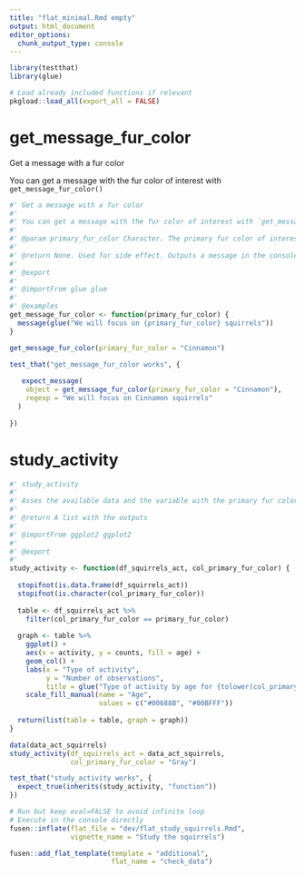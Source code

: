 ```yaml
---
title: "flat_minimal.Rmd empty"
output: html_document
editor_options: 
  chunk_output_type: console
---
```


```r
library(testthat)
library(glue)
```

<!--
 You need to run the 'description' chunk in the '0-dev_history.Rmd' file before continuing your code there.
-->

```r
# Load already included functions if relevant
pkgload::load_all(export_all = FALSE)
```

# get_message_fur_color

Get a message with a fur color

You can get a message with the fur color of interest with `get_message_fur_color()`
    
```r
#' Get a message with a fur color
#' 
#' You can get a message with the fur color of interest with `get_message_fur_color()`
#' 
#' @param primary_fur_color Character. The primary fur color of interest
#'
#' @return None. Used for side effect. Outputs a message in the console
#' 
#' @export
#' 
#' @importFrom glue glue
#' 
#' @examples
get_message_fur_color <- function(primary_fur_color) {
  message(glue("We will focus on {primary_fur_color} squirrels"))
}
```
  
```r
get_message_fur_color(primary_fur_color = "Cinnamon")
```
  
```r
test_that("get_message_fur_color works", {
  
   expect_message(
    object = get_message_fur_color(primary_fur_color = "Cinnamon"), 
    regexp = "We will focus on Cinnamon squirrels"
  )
  
})
```
  
# study_activity
    
```r
#' study_activity
#' 
#' Asses the available data and the variable with the primary fur colors of the squirrels. Then, generates a table and a graph.
#' 
#' @return A list with the outputs
#' 
#' @importFrom ggplot2 ggplot2
#' 
#' @export
#'
study_activity <- function(df_squirrels_act, col_primary_fur_color) {
  
  stopifnot(is.data.frame(df_squirrels_act))
  stopifnot(is.character(col_primary_fur_color))
  
  table <- df_squirrels_act %>% 
    filter(col_primary_fur_color == primary_fur_color)
    
  graph <- table %>% 
    ggplot() +
    aes(x = activity, y = counts, fill = age) +
    geom_col() +
    labs(x = "Type of activity",
         y = "Number of observations",
         title = glue("Type of activity by age for {tolower(col_primary_fur_color)} squirrels")) +
    scale_fill_manual(name = "Age",
                      values = c("#00688B", "#00BFFF"))
  
  return(list(table = table, graph = graph))
}
```
  
```r
data(data_act_squirrels)
study_activity(df_squirrels_act = data_act_squirrels, 
               col_primary_fur_color = "Gray")
```
  
```r
test_that("study_activity works", {
  expect_true(inherits(study_activity, "function")) 
})
```
  
```r
# Run but keep eval=FALSE to avoid infinite loop
# Execute in the console directly
fusen::inflate(flat_file = "dev/flat_study_squirrels.Rmd", 
               vignette_name = "Study the squirrels")

```

```r
fusen::add_flat_template(template = "additional",
                         flat_name = "check_data")

```


